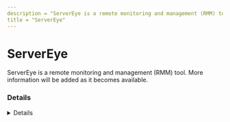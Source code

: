 ```yaml
---
description = "ServerEye is a remote monitoring and management (RMM) tool. More information will be added as it becomes available."
title = "ServerEye"
---
```




# ServerEye

ServerEye is a remote monitoring and management (RMM) tool. More information will be added as it becomes available.

### Details
<Details author={""}
         category={""}
         created={""}
         website={""}
         lastModified={"2/9/2024"}
         privileges={""}
         free={ false }
         verification={ false }
/>

#### Installation Paths
<Card code={ ["servereye*.exe", "ServiceProxyLocalSys.exe"] }/>





### Forensic Artifacts




#### Network Artifacts
<EuiSpacer size="xl"/>
<NetworkArtifactsTable data={ [{"Description": "Known remote domains", "Domains": ["*.server-eye.de"], "Ports": []}] }/>




### Detections
- Detects potential network activity of ServerEye RMM tool
  - [Sigma Rule](https://github.com/magicsword-io/LOLRMM/blob/main/detections/sigma/servereye_network_sigma.yml)
- Detects potential processes activity of ServerEye RMM tool
  - [Sigma Rule](https://github.com/magicsword-io/LOLRMM/blob/main/detections/sigma/servereye_processes_sigma.yml)

### References
- [https://www.servereye.de/wp-content/uploads/Anleitung-zur-Erstinstallation_aktuell.pdf](https://www.servereye.de/wp-content/uploads/Anleitung-zur-Erstinstallation_aktuell.pdf)


